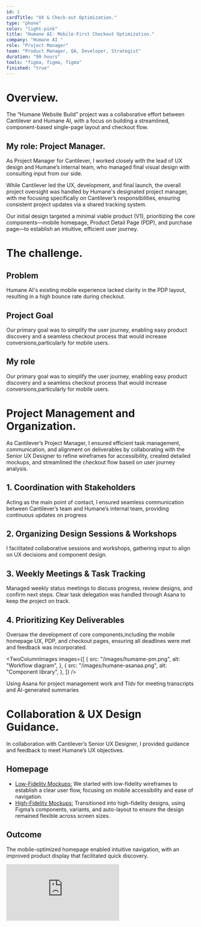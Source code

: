 ```yaml
---
id: 1
cardTitle: "UX & Check-out Optimization."
type: "phone"
color: "light-pink"
title: "Humane AI: Mobile-First Checkout Optimization."
company: "Humane AI "
role: "Project Manager"
team: "Product Manager, QA, Developer, Strategist"
duration: "90 hours"
tools: "figma, figma, figma"
finished: "true"
---
```

<FullWidthImage
  src="/images/humane-main.png"
  alt="Element Bolt Dashboard Interface"
/>

# Overview.

The “Humane Website Build” project was a collaborative effort between Cantilever and Humane AI, with a focus on building a streamlined, component-based single-page layout and checkout flow.

## My role: Project Manager.

As Project Manager for Cantilever, I worked closely with the lead of UX design and Humane’s internal team, who managed final visual design with consulting input from our side. 

While Cantilever led the UX, development, and final launch, the overall project oversight was handled by Humane's designated project manager, with me focusing specifically on Cantilever’s responsibilities, ensuring consistent project updates via a shared tracking system.

Our initial design targeted a minimal viable product (V1), prioritizing the core components—mobile homepage, Product Detail Page (PDP), and purchase page—to establish an intuitive, efficient user journey.

# The challenge.

## Problem
Humane AI's existing mobile experience lacked clarity in the PDP layout, resulting in a high bounce rate during checkout.

## Project Goal
Our primary goal was to simplify the user journey, enabling easy product discovery and a seamless checkout process that would increase conversions,particularly for mobile users.

## My role
Our primary goal was to simplify the user journey, enabling easy product discovery and a seamless checkout process that would increase conversions,particularly for mobile users.

# Project Management and Organization.

As Cantilever’s Project Manager, I ensured efficient task management, communication, and alignment on deliverables by collaborating with the Senior UX Designer to refine wireframes for accessibility, created detailed mockups, and streamlined the checkout flow based on user journey analysis.

## 1. Coordination with Stakeholders
Acting as the main point of contact, I ensured seamless communication between Cantilever’s team and Humane’s internal team, providing continuous updates on progress

## 2. Organizing Design Sessions & Workshops
I facilitated collaborative sessions and workshops, gathering input to align on UX decisions and component design.

## 3. Weekly Meetings & Task Tracking
Managed weekly status meetings to discuss progress, review designs, and confirm next steps. Clear task delegation was handled through Asana to keep the project on track.

## 4. Prioritizing Key Deliverables
Oversaw the development of core components,including the mobile homepage UX, PDP, and checkout pages, ensuring all deadlines were met and feedback was incorporated.

<TwoColumnImages
  images={[
    {
      src: "/images/humame-pm.png",
      alt: "Workflow diagram",
    },
    {
      src: "/images/humane-asanaa.png",
      alt: "Component library",
    },
  ]}
/>
<Caption>
  Using Asana for project management work and Tldv for meeting transcripts and AI-generated summaries
</Caption>


# Collaboration & UX Design Guidance.

In collaboration with Cantilever’s Senior UX Designer, I provided guidance and feedback to meet Humane’s UX objectives.

## Homepage

- <u>Low-Fidelity Mockups:</u> We started with low-fidelity wireframes to establish
  a clear user flow, focusing on mobile accessibility and ease of navigation.
- <u>High-Fidelity Mockups:</u> Transitioned into high-fidelity designs, using Figma’s
  components, variants, and auto-layout to ensure the design remained flexible across
  screen sizes.

## Outcome

The mobile-optimized homepage enabled intuitive navigation, with an improved product display that facilitated quick discovery.

<div style={{ marginTop: '20px', position: 'relative', width: '100%', maxWidth: '1100px', paddingTop: '56.25%', borderRadius: '10px', overflow: 'hidden', marginLeft: 'auto', marginRight: 'auto' }}>
  <iframe 
    src="https://embed.figma.com/design/h2uduBPcH39Tdkii7Pud9v/Enric-UX-%2F-Product-Design?node-id=746-2185&embed-host=share"
    style={{ position: 'absolute', top: 0, left: 0, width: '100%', height: '100%', borderRadius: '10px' }}
    frameBorder="0"
    allowFullScreen
  />
</div>

# Product Detail & Purchase Pages (PDP and Checkout)

## Responsive Wireframes & Component-Based Design
We refined the layout of the
Product Detail Page (PDP) to improve product information clarity and ease of selection,
ensuring a consistent user experience across all screens. Both the PDP and Purchase
Page utilized component-based designs in Figma, leveraging properties and variants for
uniformity.
## Optimized Checkout Flow
For the Purchase Page, we focused on streamlining the
checkout process, especially on mobile, to reduce user friction. Interactive, responsive
wireframes showcased an optimized user journey, making it easy for developers to
implement the design seamlessly.

## Outcome
The refined PDP and Purchase Page layouts provided an intuitive, responsive
experience, enhancing both browsing and checkout usability to increase purchase completions.

<div style={{ marginTop: '20px', position: 'relative', width: '100%', maxWidth: '1100px', paddingTop: '56.25%', borderRadius: '10px', overflow: 'hidden', marginLeft: 'auto', marginRight: 'auto' }}>
  <iframe 
    src="https://embed.figma.com/design/h2uduBPcH39Tdkii7Pud9v/Enric-UX-%2F-Product-Design?node-id=751-17687&embed-host=share"
    style={{ position: 'absolute', top: 0, left: 0, width: '100%', height: '100%', borderRadius: '10px' }}
    frameBorder="0"
    allowFullScreen
  />
</div>

# Collaboration & Handoff Process.

To ensure a smooth transition from design to development:

- <u>Figma Handoff with Annotations:</u> Delivered annotated high-fidelity wireframes,
  detailing each design element for the development team.
- <u>Regular Feedback Loop:</u> Coordinated feedback sessions with both the Senior
  UX Designer and Humane’s team to align on real-time updates and business objectives
- <u>Weekly Review & Tracking:</u> Conducted weekly Asana reviews, tracking task
  completion and resolving any project blockers promptly.

# Final Outcome.

The Humane Website Build project delivered a highly optimized, user-focused design for the mobile homepage, PDP, and checkout process. By leveraging Figma’s toolkit—including components, variants, auto-layout, and design tokens—we built a flexible, scalable design system that improved both product engagement and checkout completion rates.

# Results & Impact.

- <u>+25% Conversion Rate</u>: Mobile conversion rates increased by 25% due to checkout flow improvements.
- <u>Enhanced Mobile Experience:</u> Optimized designs for mobile improved navigation
  and ease of use, creating a smoother user journey.
- <u>Improved PDP for Conversions:</u> Streamlined the PDP layout simplified product
  browsing and selection.
- <u>Higher Conversion Rates:</u> Early testing indicated increased conversions,
  attributed to the optimized purchase flow and improved mobile usability.{" "}

# Reflection & Lessons Learned.

This project reinforced the importance of iterative feedback in UX design and strengthened my ability to create mobile-first solutions that drive results. 

By maintaining organized weekly updates, structured feedback loops, and consistent stakeholder alignment, we delivered high-quality UX designs on schedule. 

Moving forward, I would continue to emphasize mobile-first design in checkout flows and homepage optimizations, especially for e-commerce-driven projects.
